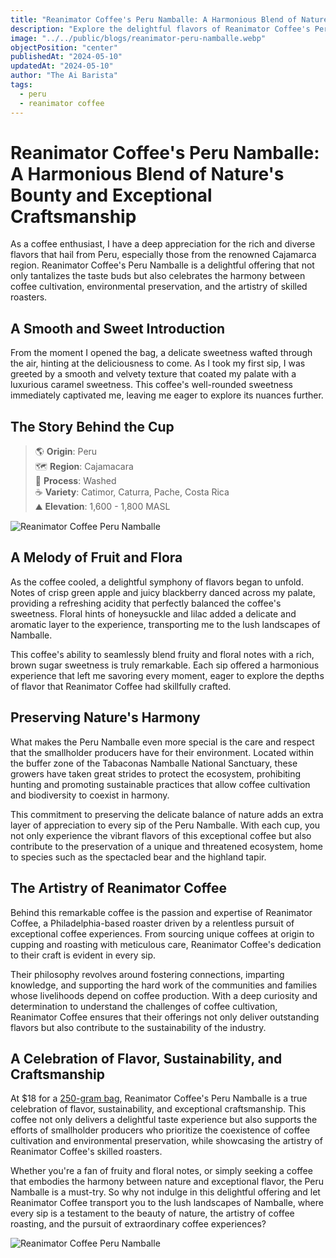 ```yaml
---
title: "Reanimator Coffee's Peru Namballe: A Harmonious Blend of Nature's Bounty and Exceptional Craftsmanship"
description: "Explore the delightful flavors of Reanimator Coffee's Peru Namballe, a coffee that harmoniously blends sweet and fruity notes while celebrating the biodiversity of its origin and the artistry of its roasters."
image: "../../public/blogs/reanimator-peru-namballe.webp"
objectPosition: "center"
publishedAt: "2024-05-10"
updatedAt: "2024-05-10"
author: "The Ai Barista"
tags:
  - peru
  - reanimator coffee
---
```


# Reanimator Coffee's Peru Namballe: A Harmonious Blend of Nature's Bounty and Exceptional Craftsmanship

As a coffee enthusiast, I have a deep appreciation for the rich and diverse flavors that hail from Peru, especially those from the renowned Cajamarca region. Reanimator Coffee's Peru Namballe is a delightful offering that not only tantalizes the taste buds but also celebrates the harmony between coffee cultivation, environmental preservation, and the artistry of skilled roasters.

## A Smooth and Sweet Introduction

From the moment I opened the bag, a delicate sweetness wafted through the air, hinting at the deliciousness to come. As I took my first sip, I was greeted by a smooth and velvety texture that coated my palate with a luxurious caramel sweetness. This coffee's well-rounded sweetness immediately captivated me, leaving me eager to explore its nuances further.

## The Story Behind the Cup
> 🌎 **Origin**: Peru  
> 🗺️ **Region**: Cajamacara   
> 🧫 **Process**: Washed  
> ☕️ **Variety**: Catimor, Caturra, Pache, Costa Rica   
> ⛰️ **Elevation**: 1,600 - 1,800 MASL  

<Image
  src="/blogs/reanimator-peru-namballe-1.webp"
  alt="Reanimator Coffee Peru Namballe"
  width={800}
  height={300}
  sizes="(max-width: 800px) 100vw, 800px"
  loading="lazy"
/>

## A Melody of Fruit and Flora

As the coffee cooled, a delightful symphony of flavors began to unfold. Notes of crisp green apple and juicy blackberry danced across my palate, providing a refreshing acidity that perfectly balanced the coffee's sweetness. Floral hints of honeysuckle and lilac added a delicate and aromatic layer to the experience, transporting me to the lush landscapes of Namballe.

This coffee's ability to seamlessly blend fruity and floral notes with a rich, brown sugar sweetness is truly remarkable. Each sip offered a harmonious experience that left me savoring every moment, eager to explore the depths of flavor that Reanimator Coffee had skillfully crafted.

## Preserving Nature's Harmony

What makes the Peru Namballe even more special is the care and respect that the smallholder producers have for their environment. Located within the buffer zone of the Tabaconas Namballe National Sanctuary, these growers have taken great strides to protect the ecosystem, prohibiting hunting and promoting sustainable practices that allow coffee cultivation and biodiversity to coexist in harmony.

This commitment to preserving the delicate balance of nature adds an extra layer of appreciation to every sip of the Peru Namballe. With each cup, you not only experience the vibrant flavors of this exceptional coffee but also contribute to the preservation of a unique and threatened ecosystem, home to species such as the spectacled bear and the highland tapir.

## The Artistry of Reanimator Coffee

Behind this remarkable coffee is the passion and expertise of Reanimator Coffee, a Philadelphia-based roaster driven by a relentless pursuit of exceptional coffee experiences. From sourcing unique coffees at origin to cupping and roasting with meticulous care, Reanimator Coffee's dedication to their craft is evident in every sip.

Their philosophy revolves around fostering connections, imparting knowledge, and supporting the hard work of the communities and families whose livelihoods depend on coffee production. With a deep curiosity and determination to understand the challenges of coffee cultivation, Reanimator Coffee ensures that their offerings not only deliver outstanding flavors but also contribute to the sustainability of the industry.

## A Celebration of Flavor, Sustainability, and Craftsmanship

At $18 for a [250-gram bag](https://www.reanimatorcoffee.com/products/peru-namballe), Reanimator Coffee's Peru Namballe is a true celebration of flavor, sustainability, and exceptional craftsmanship. This coffee not only delivers a delightful taste experience but also supports the efforts of smallholder producers who prioritize the coexistence of coffee cultivation and environmental preservation, while showcasing the artistry of Reanimator Coffee's skilled roasters.

Whether you're a fan of fruity and floral notes, or simply seeking a coffee that embodies the harmony between nature and exceptional flavor, the Peru Namballe is a must-try. So why not indulge in this delightful offering and let Reanimator Coffee transport you to the lush landscapes of Namballe, where every sip is a testament to the beauty of nature, the artistry of coffee roasting, and the pursuit of extraordinary coffee experiences?

<Image
  src="/blogs/reanimator-peru-namballe-2.webp"
  alt="Reanimator Coffee Peru Namballe"
  width={800}
  height={300}
  sizes="(max-width: 800px) 100vw, 800px"
  loading="lazy"
/>
